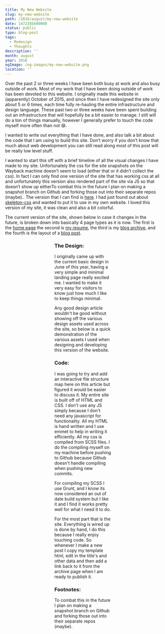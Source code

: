 ```yaml
---
title: My New Website
slug: my-new-website
path: /2016/august/my-new-website
date: 1472385600000
status: public
type: blog-post
tags:
  - Redesign
  - Thoughts
description: ''
month: august
year: 2016
ogImage: /og-images/my-new-website.png
location: ''
---
```




Over the past 2 or three weeks I have been both busy at work and also busy
outside of work. Most of my work that I have been doing outside of work has been
devoted to this website. I originally made this website in (apparently) October
of 2015, and since then I have redesigned the site only about 5 or 6 times, each
time fully re-hauling the entire infrastructure and design language. These past
two or three weeks have been spent building out an infrastructure that will
hopefully be a bit easier to manage. I still will do a ton of things manually,
however I generally prefer to touch the code myself more often than not 😄.

I wanted to write out everything that I have done, and also talk a bit about the
code that I am using to build this site. Don’t worry if you don’t know that much
about web development you can still read along most of this post will be really
low level stuff.

I wanted to start this off with a brief timeline of all the visual changes I
have made to my site. Unfortunately the css for the site snapshots on the
Wayback machine doesn’t seem to load (either that or it didn’t collect the css).
In fact I can only find one version of the site that has working css at all and
unfortunately this version also rendered part of the site via JS so that doesn’t
show up either<FootnoteRef id="1">To combat this in the future I plan on making a snapshot branch on Github and forking those out into their separate repos (maybe).</FootnoteRef>. The version that I can find is
[here](http://web.archive.org/web/20160111084107/http://matthamlin.me/). I had
just found out about <a href="//getskeleton.com">skeleton-css</a> and wanted to
put it to use in my own website. I loved this version of my site, it was clean
and also a bit colorful.

The current version of the site, shown below in case it changes in the
future, is broken down into basically 4 page types as it is now. The first is
the [home page](#image1) the second is [my resume](#image2), the third is my [blog archive](#image3), and the fourth is the layout of a [blog post](#image4).


<Figure
  id="image1"
  src="/images/my-new-website/landing.png"
  alt="Landing Page"
  caption="Landing page"
  height="5774"
  width="3840"
/>

<Figure
  id="image2"
  src="/images/my-new-website/resume.png"
  alt="Resume Page"
  caption="Resume page"
  width="3840"
  height="14522"
/>

<Figure
  id="image3"
  src="/images/my-new-website/archive.png"
  alt="Archive Page"
  caption="Archive page"
  width="3840"
  height="5192"
/>

<Figure
  id="image4"
  src="/images/my-new-website/post.png"
  alt="Blog post page"
  caption="Blog post page"
  width="3840"
  height="4836"
/>


### The Design:

I originally came up with the current basic design in June of this year, having
a very simple and minimal landing page really excited me. I wanted to make it
very easy for visitors to know just how much I like to keep things minimal.

Any good design article wouldn't be good without showing off the various design
assets used across the site, so below is a quick demonstration of the various
assets I used when designing and developing this version of the website.

### Code:

I was going to try and add an interactive file structure map here on this
article but figured it would be easier to discuss it. My entire site is built
off of HTML and CSS. I don't use any JS simply because I don't need any
javascript for functionality. All my HTML is hand written and I use emmet to
help in writing it efficiently. All my css is compiled from SCSS files. I do the
compiling myself on my machine before pushing to Github because Github doesn't
handle compiling when pushing new commits.

For compiling my SCSS I use Grunt, and I know its now considered an out of date
build system but I like it and I find it works pretty well for what I need it to
do.

For the most part that is the site. Everything is wired up is done by hand, I do
this because I really enjoy touching code. So whenever I make a new post I copy
my template html, edit in the title's and other data and then add a link back to
it from the archive page when I am ready to publish it.

### Footnotes:

<Footnote id="1">To combat this in the future I plan on making a snapshot branch on Github and forking those out into their separate repos (maybe).</Footnote>

